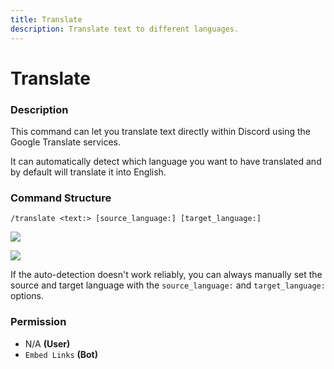 ```yaml
---
title: Translate
description: Translate text to different languages.
---
```


# Translate
### Description

This command can let you translate text directly within Discord using the Google Translate services. 

It can automatically detect which language you want to have translated and by default will translate it into English.

### Command Structure

```
/translate <text:> [source_language:] [target_language:]
```

![](https://i.imgur.com/MNrq99l.png)

![](https://i.imgur.com/zChaPaU.png)

If the auto-detection doesn't work reliably, you can always manually set the source and target language with the `source_language:` and `target_language:` options.

### Permission

* N/A **(User)**
* `Embed Links` **(Bot)**

